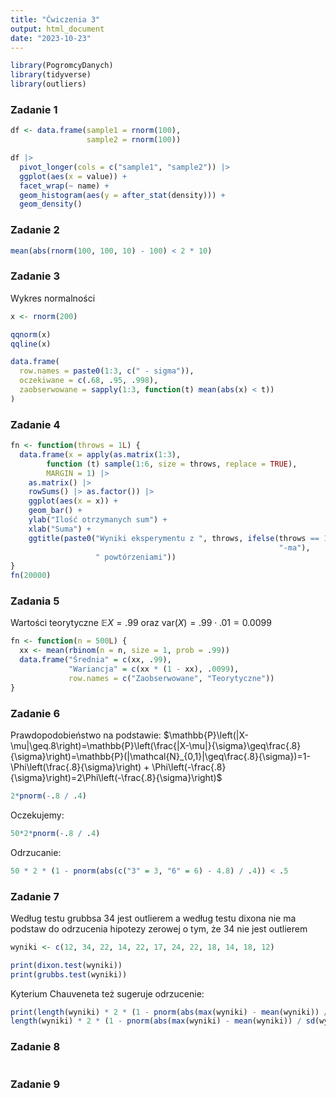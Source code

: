 ---
title: "Ćwiczenia 3"
output: html_document
date: "2023-10-23"
---

```{r, echo=FALSE, warning=FALSE, message=FALSE}
library(PogromcyDanych)
library(tidyverse)
library(outliers)
```

### Zadanie 1

```{r}
df <- data.frame(sample1 = rnorm(100), 
                 sample2 = rnorm(100))

df |>
  pivot_longer(cols = c("sample1", "sample2")) |>
  ggplot(aes(x = value)) +
  facet_wrap(~ name) +
  geom_histogram(aes(y = after_stat(density))) +
  geom_density()
```

### Zadanie 2

```{r}
mean(abs(rnorm(100, 100, 10) - 100) < 2 * 10)
```

### Zadanie 3

Wykres normalności

```{r}
x <- rnorm(200)

qqnorm(x)
qqline(x)
```

```{r}
data.frame(
  row.names = paste0(1:3, c(" - sigma")),
  oczekiwane = c(.68, .95, .998),
  zaobserwowane = sapply(1:3, function(t) mean(abs(x) < t))
)
```

### Zadanie 4

```{r}
fn <- function(throws = 1L) {
  data.frame(x = apply(as.matrix(1:3), 
        function (t) sample(1:6, size = throws, replace = TRUE), 
        MARGIN = 1) |> 
    as.matrix() |> 
    rowSums() |> as.factor()) |>
    ggplot(aes(x = x)) +
    geom_bar() + 
    ylab("Ilość otrzymanych sum") + 
    xlab("Suma") +
    ggtitle(paste0("Wyniki eksperymentu z ", throws, ifelse(throws == 1L, "-nym", 
                                                            "-ma"), 
                   " powtórzeniami"))
}
fn(20000)
```


### Zadania 5

Wartości teorytyczne $\mathbb{E}X=.99$ oraz $\text{var}(X) = .99\cdot.01=0.0099$
```{r}
fn <- function(n = 500L) {
  xx <- mean(rbinom(n = n, size = 1, prob = .99))
  data.frame("Średnia" = c(xx, .99), 
             "Wariancja" = c(xx * (1 - xx), .0099),
             row.names = c("Zaobserwowane", "Teorytyczne"))
}
```


### Zadanie 6

Prawdopodobieństwo na podstawie:
$\mathbb{P}\left(|X-\mu|\geq.8\right)=\mathbb{P}\left(\frac{|X-\mu|}{\sigma}\geq\frac{.8}{\sigma}\right)=\mathbb{P}(|\mathcal{N}_{0,1}|\geq\frac{.8}{\sigma})=1-\Phi\left(\frac{.8}{\sigma}\right) + \Phi\left(-\frac{.8}{\sigma}\right)=2\Phi\left(-\frac{.8}{\sigma}\right)$
```{r}
2*pnorm(-.8 / .4)
```

Oczekujemy:
```{r}
50*2*pnorm(-.8 / .4)
```

Odrzucanie:

```{r}
50 * 2 * (1 - pnorm(abs(c("3" = 3, "6" = 6) - 4.8) / .4)) < .5
```

### Zadanie 7

Według testu grubbsa $34$ jest outlierem a według testu dixona nie ma podstaw do odrzucenia hipotezy zerowej o tym, że $34$ nie jest outlierem
```{r}
wyniki <- c(12, 34, 22, 14, 22, 17, 24, 22, 18, 14, 18, 12)

print(dixon.test(wyniki))
print(grubbs.test(wyniki))
```


Kyterium Chauveneta też sugeruje odrzucenie:
```{r}
print(length(wyniki) * 2 * (1 - pnorm(abs(max(wyniki) - mean(wyniki)) / sd(wyniki))))
length(wyniki) * 2 * (1 - pnorm(abs(max(wyniki) - mean(wyniki)) / sd(wyniki))) < .5
```

### Zadanie 8

```{r}

```

### Zadanie 9

